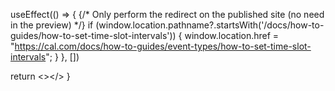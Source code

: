 
  useEffect(() => {
    {/* Only perform the redirect on the published site (no need in the preview) */}
    if (window.location.pathname?.startsWith('/docs/how-to-guides/how-to-set-time-slot-intervals')) {
      window.location.href = "https://cal.com/docs/how-to-guides/event-types/how-to-set-time-slot-intervals";
    }
  }, [])
  
  return <></>
}

<Redirect />
